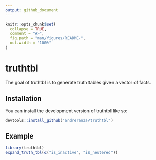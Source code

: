 ```yaml
---
output: github_document
---
```


<!-- README.md is generated from README.Rmd. Please edit that file -->

```r
knitr::opts_chunk$set(
  collapse = TRUE,
  comment = "#>",
  fig.path = "man/figures/README-",
  out.width = "100%"
)
```

# truthtbl

<!-- badges: start -->
<!-- badges: end -->

The goal of truthtbl is to generate truth tables given a vector of facts.

## Installation

You can install the development version of truthtbl like so:

``` r
devtools::install_github("andreranza/truthtbl")
```

## Example

```r
library(truthtbl)
expand_truth_tbl(c("is_inactive", "is_neutered"))
```
